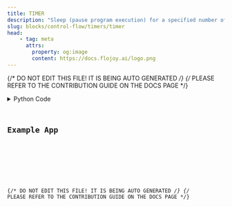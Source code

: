 ```yaml
---
title: TIMER
description: "Sleep (pause program execution) for a specified number of seconds."
slug: blocks/control-flow/timers/timer
head:
    - tag: meta
      attrs:
        property: og:image
        content: https://docs.flojoy.ai/logo.png
---
```


{/* DO NOT EDIT THIS FILE! IT IS BEING AUTO GENERATED */}
{/* PLEASE REFER TO THE CONTRIBUTION GUIDE ON THE DOCS PAGE */}


<DownloadStudioBanner />
<PythonDocsDisplay docstring={block_data["docstring"]} />
<details>
<summary>Python Code</summary>



<Code code={pythonCode} lang="py" wrap theme="dracula" />

[Find this Flojoy Block on GitHub](https://github.com/flojoy-ai/blocks/blob/main/blocks/CONTROL_FLOW/TIMERS/TIMER/TIMER.py)

</details>

## Example App


<GetHelpWidget />


<AppDisplay app={app} blockName="TIMER" client:visible />


<Example />

{/* DO NOT EDIT THIS FILE! IT IS BEING AUTO GENERATED */}
{/* PLEASE REFER TO THE CONTRIBUTION GUIDE ON THE DOCS PAGE */}
